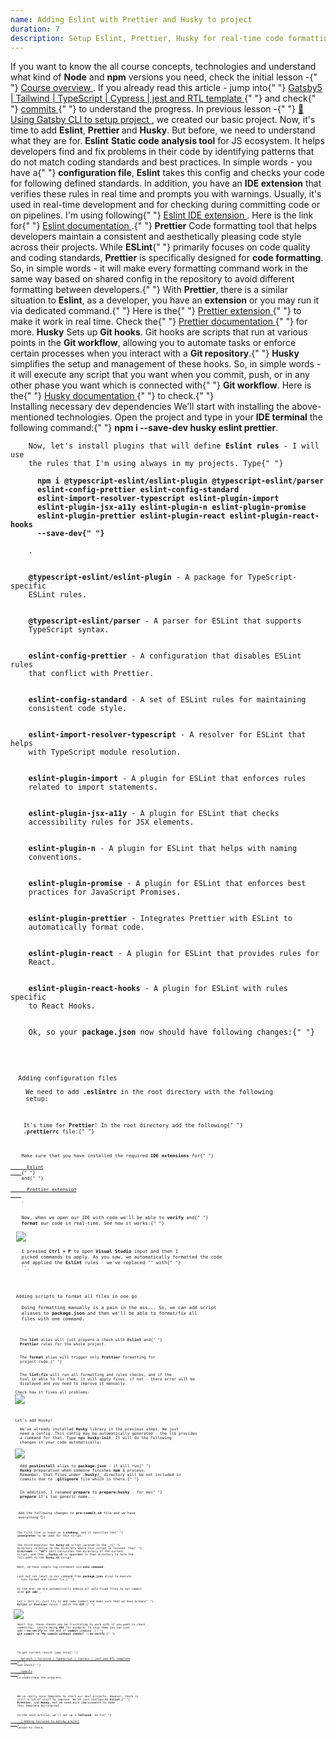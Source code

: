 ```yaml
---
name: Adding Eslint with Prettier and Husky to project
duration: 7
description: Setup Eslint, Prettier, Husky for real-time code formatting, quality checks post commits, boosting dev efficiency.
---
```


<Prelude label="Overview of Eslint, Prettier, and Husky">
  <Hint hasBg>
    If you want to know the all course concepts, technologies and understand
    what kind of <B>Node</B> and <B>npm</B> versions you need, check the
    initial lesson -{" "}
    <A href="/courses/modern-gatsby5-ecosystem-project-setup/introduction/course-overview/">
      Course overview
    </A>
    .
  </Hint>
  <Hint hasBg>
    If you already read this article - jump into{" "}
    <A
      outside
      href="https://github.com/polubis/Gatsby5-Tailwind-TypeScript-Cypress-jest-rtl-template"
    >
      Gatsby5 | Tailwind | TypeScript | Cypress | jest and RTL template
    </A>{" "}
    and check{" "}
    <A
      outside
      href="https://github.com/polubis/Gatsby5-Tailwind-TypeScript-Cypress-jest-rtl-template/commits/main"
    >
      commits
    </A>{" "}
    to understand the progress.
  </Hint>
  <M>
    In previous lesson -{" "}
    <A
      href="https://greenonsoftware.com/courses/modern-gatsby5-ecosystem-project-setup/creating-project/using-gatsby-c-l-i-to-setup-project/"
      outside
    >
      🌟 Using Gatsby CLI to setup project
    </A>
    , we created our basic project. Now, it's time to add <B>Eslint</B>, <B>
      Prettier
    </B> and <B>Husky</B>. But before, we need to understand what they are for.
  </M>
  <M>
    <B>Eslint</B>
  </M>
  <M>
    <B>Static code analysis tool</B> for JS ecosystem. It helps developers find
    and fix problems in their code by identifying patterns that do not match
    coding standards and best practices. In simple words - you have a{" "}
    <B>configuration file</B>, <B>Eslint</B> takes this config and checks your
    code for following defined standards.
  </M>
  <M>
    In addition, you have an <B>IDE extension</B> that verifies these rules in
    real time and prompts you with warnings. Usually, it's used in real-time
    development and for checking during committing code or on pipelines.
  </M>
  <Hint hasBg>
    I'm using following{" "}
    <A
      outside
      href="https://marketplace.visualstudio.com/items?itemName=dbaeumer.vscode-eslint"
    >
      Eslint IDE extension
    </A>
    .
  </Hint>
  <Hint hasBg>
    Here is the link for{" "}
    <A href="https://eslint.org/docs/latest/" outside>
      Eslint documentation
    </A>
    .{" "}
  </Hint>
  <M>
    <B>Prettier</B>
  </M>
  <M>
    Code formatting tool that helps developers maintain a consistent and
    aesthetically pleasing code style across their projects. While <B>ESLint</B>{" "}
    primarily focuses on code quality and coding standards, <B>Prettier</B> is
    specifically designed for <B>code formatting</B>.
  </M>
  <M>
    So, in simple words - it will make every formatting command work in the same
    way based on shared config in the repository to avoid different formatting
    between developers.{" "}
  </M>
  <M>
    With <B>Prettier</B>, there is a similar situation to <B>Eslint</B>, as a
    developer, you have an <B>extension</B> or you may run it via dedicated
    command.{" "}
  </M>
  <Hint hasBg>
    Here is the{" "}
    <A
      href="https://marketplace.visualstudio.com/items?itemName=esbenp.prettier-vscode"
      outside
    >
      Prettier extension
    </A>{" "}
    to make it work in real time.
  </Hint>
  <Hint hasBg>
    Check the{" "}
    <A outside href="https://prettier.io/docs/en/index.html">
      Prettier documentation
    </A>{" "}
    for more.
  </Hint>
  <M>
    <B>Husky</B>
  </M>
  <M>
    Sets up <B>Git hooks</B>. Git hooks are scripts that run at various points
    in the <B>Git workflow</B>, allowing you to automate tasks or enforce
    certain processes when you interact with a <B>Git repository</B>.{" "}
    <B>Husky</B> simplifies the setup and management of these hooks.
  </M>
  <M>
    So, in simple words - it will execute any script that you want when you
    commit, push, or in any other phase you want which is connected with{" "}
    <B>Git workflow</B>.
  </M>
  <Hint hasBg>
    Here is the{" "}
    <A href="https://typicode.github.io/husky/" outside>
      Husky documentation
    </A>{" "}
    to check.{" "}
  </Hint>
</Prelude>

<Section>
  <XL>Installing necessary dev dependencies</XL>
  <M>
    We'll start with installing the above-mentioned technologies. Open the
    project and type in your <B>IDE terminal</B> the following command:{" "}
    <B>npm i --save-dev husky eslint prettier</B>.
  </M>
  <Code
    mode="dynamic"
    lang="json"
    added={[[2, 4]]}
    src="https://raw.githubusercontent.com/polubis/Snippets-for-articles-and-lessons/main/modern-gatsby5-ecosystem-project-setup/add-3-libs.json"
    linesCount={5}
  />
  <M>
    Now, let's install plugins that will define <B>Eslint rules</B> - I will use
    the rules that I'm using always in my projects. Type{" "}
    <B>
      npm i @typescript-eslint/eslint-plugin @typescript-eslint/parser
      eslint-config-prettier eslint-config-standard
      eslint-import-resolver-typescript eslint-plugin-import
      eslint-plugin-jsx-a11y eslint-plugin-n eslint-plugin-promise
      eslint-plugin-prettier eslint-plugin-react eslint-plugin-react-hooks
      --save-dev{" "}
    </B>
    .
  </M>
  <M>
    <B>@typescript-eslint/eslint-plugin</B> - A package for TypeScript-specific
    ESLint rules.
  </M>
  <M>
    <B>@typescript-eslint/parser</B> - A parser for ESLint that supports
    TypeScript syntax.
  </M>
  <M>
    <B>eslint-config-prettier</B> - A configuration that disables ESLint rules
    that conflict with Prettier.
  </M>
  <M>
    <B>eslint-config-standard</B> - A set of ESLint rules for maintaining
    consistent code style.
  </M>
  <M>
    <B>eslint-import-resolver-typescript</B> - A resolver for ESLint that helps
    with TypeScript module resolution.
  </M>
  <M>
    <B>eslint-plugin-import</B> - A plugin for ESLint that enforces rules
    related to import statements.
  </M>
  <M>
    <B>eslint-plugin-jsx-a11y</B> - A plugin for ESLint that checks
    accessibility rules for JSX elements.
  </M>
  <M>
    <B>eslint-plugin-n</B> - A plugin for ESLint that helps with naming
    conventions.
  </M>
  <M>
    <B>eslint-plugin-promise</B> - A plugin for ESLint that enforces best
    practices for JavaScript Promises.
  </M>
  <M>
    <B>eslint-plugin-prettier</B> - Integrates Prettier with ESLint to
    automatically format code.
  </M>
  <M>
    <B>eslint-plugin-react</B> - A plugin for ESLint that provides rules for
    React.
  </M>
  <M>
    <B>eslint-plugin-react-hooks</B> - A plugin for ESLint with rules specific
    to React Hooks.
  </M>
  <M>
    Ok, so your <B>package.json</B> now should have following changes:{" "}
  </M>
  <Code
    added={[
      [2, 3],
      [5, 14],
    ]}
    mode="dynamic"
    lang="json"
    src="https://raw.githubusercontent.com/polubis/Snippets-for-articles-and-lessons/main/modern-gatsby5-ecosystem-project-setup/packages-now.json"
    linesCount={17}
  />
</Section>

<Section>
  <XL>Adding configuration files</XL>
  <M>
    We need to add <B>.eslintrc</B> in the root directory with the following
    setup:
  </M>
  <Code
    rolled
    description="The .eslintrc file"
    mode="dynamic"
    lang="json"
    src="https://raw.githubusercontent.com/polubis/Snippets-for-articles-and-lessons/main/modern-gatsby5-ecosystem-project-setup/.eslint-file-config"
    linesCount={62}
  />
  <M>
    It's time for <B>Prettier</B>! In the root directory add the following{" "}
    <B>.prettierrc</B> file:{" "}
  </M>
  <Code
    mode="dynamic"
    lang="json"
    description="The .prettierrc file"
    src="https://raw.githubusercontent.com/polubis/Snippets-for-articles-and-lessons/main/modern-gatsby5-ecosystem-project-setup/.prettierrc-setup"
    linesCount={7}
  />
  <M>
    Make sure that you have installed the required <B>IDE extensions</B> for{" "}
    <A
      outside
      href="https://marketplace.visualstudio.com/items?itemName=dbaeumer.vscode-eslint"
    >
      Eslint
    </A>{" "}
    and{" "}
    <A
      href="https://marketplace.visualstudio.com/items?itemName=esbenp.prettier-vscode"
      outside
    >
      Prettier extension
    </A>
    .
  </M>
  <M>
    Now, when we open our IDE with code we'll be able to <B>verify</B> and{" "}
    <B>format</B> our code in real-time. See how it works:{" "}
  </M>
  <Image
    rolled
    src="https://raw.githubusercontent.com/polubis/Snippets-for-articles-and-lessons/main/modern-gatsby5-ecosystem-project-setup/eslint-prettier-demo.gif"
    description="Prettier and Eslint demo in IDE"
  />
  <M>
    I pressed <B>Ctrl + P</B> to open <B>Visual Studio</B> input and then I
    picked commands to apply. As you saw, we automatically formatted the code
    and applied the <B>Eslint</B> rules - we've replaced <B>''</B> with{" "}
    <B>``</B>.
  </M>
</Section>

<Section>
  <XL>Adding scripts to format all files in one go</XL>
  <M>
    Doing formatting manually is a pain in the ass... So, we can add script
    aliases to <B>package.json</B> and then we'll be able to format/fix all
    files with one command.
  </M>
  <Code
    mode="dynamic"
    lang="json"
    added={[[2, 4]]}
    src="https://raw.githubusercontent.com/polubis/Snippets-for-articles-and-lessons/main/modern-gatsby5-ecosystem-project-setup/aliases-for-package-json.json"
    linesCount={5}
  />
  <M>
    The <B>lint</B> alias will just prepare a check with <B>Eslint</B> and{" "}
    <B>Prettier</B> rules for the whole project.
  </M>
  <M>
    The <B>format</B> alias will trigger only <B>Prettier</B> formatting for
    project code.{" "}
  </M>
  <M>
    The <B>lint:fix</B> will run all formatting and rules checks, and if the
    tool is able to fix them, it will apply fixes, if not - there error will be
    displayed and you need to improve it manually.
  </M>
  <M>Check how it fixes all problems:</M>
  <Image
    rolled
    src="https://raw.githubusercontent.com/polubis/Snippets-for-articles-and-lessons/main/modern-gatsby5-ecosystem-project-setup/auto-fix-demo.gif"
    description="Fix via command demo"
  />
</Section>

<Section>
  <XL>Let's add Husky!</XL>
  <M>
    We've already installed <B>Husky</B> library in the previous steps. We just
    need a config. This config may be automatically generated - the lib provides
    a command for that. Type <B>npx husky-init</B>. It will do the following
    changes in your code automatically:
  </M>
  <Image
    rolled
    src="https://raw.githubusercontent.com/polubis/Snippets-for-articles-and-lessons/main/modern-gatsby5-ecosystem-project-setup/husky-init-demo.gif"
    description="Husky init demo"
  />
  <M>
    Add <B>postinstall</B> alias to <B>package.json</B> - it will run{" "}
    <B>Husky</B> preparation when someone finishes <B>npm i</B> process.
    Remember, that files under <B>.husky/_</B> directory will be not included in
    commits due to <B>.gitignore</B> file which is there.{" "}
  </M>
  <M>
    In addition, I renamed <B>prepare</B> to <B>prepare:husky</B> - for me{" "}
    <B>prepare</B> it's too generic name...
  </M>
  <Code
    mode="dynamic"
    lang="json"
    changed={[[2, 2]]}
    added={[[3, 3]]}
    src="https://raw.githubusercontent.com/polubis/Snippets-for-articles-and-lessons/main/modern-gatsby5-ecosystem-project-setup/husky-aliases.json"
    linesCount={4}
  />
  <M>
    Add the following changes to <B>pre-commit.sh</B> file and we have
    everything 👌!
  </M>
  <Code
    mode="dynamic"
    lang="bash"
    description="The pre-commit.sh file"
    src="https://raw.githubusercontent.com/polubis/Snippets-for-articles-and-lessons/main/modern-gatsby5-ecosystem-project-setup/pre-commit-initial.sh"
    linesCount={9}
  />
  <M>
    The first line is known as a <B>shebang</B>, and it specifies the{" "}
    <B>interpreter</B> to be used for this script.
  </M>
  <M>
    The third executes the <B>husky.sh</B> script located in the <B>_/</B>{" "}
    directory relative to the directory where this script is located. The{" "}
    <B>$(dirname -- "$0")</B> part calculates the directory of the current
    script, and then <B>_/husky.sh</B> is appended to that directory to form the
    full path to the <B>husky.sh</B> script.
  </M>
  <M>
    Next, we have simple log statement via <B>echo command</B>.
  </M>
  <M>
    Last but not least is our command from <B>package.json</B> alias to execute
    - runs format and linter fix.{" "}
  </M>
  <M>
    At the end, we are automatically adding all auto-fixed files to our commit
    with <B>git add .</B>
  </M>
  <M>
    Let's test it. Just try to add some commit and make sure that we have broken{" "}
    <B>Eslint</B> or <B>Prettier</B> rules - watch the <B>GIF</B>:{" "}
  </M>
  <Image
    rolled
    src="https://raw.githubusercontent.com/polubis/Snippets-for-articles-and-lessons/main/modern-gatsby5-ecosystem-project-setup/husky-commit-demo.gif"
    description="All works!"
  />
  <Hint hasBg>
    Small tip: these checks may be frustrating to work with if you want to check
    something - you're doing <B>POC</B> for example, to skip them you can just
    add <B>--no-verify</B> at the end of <B>commit</B> command -{" "}
    <B>git commit -m "My commit without checks" --no-verify</B>.{" "}
  </Hint>
</Section>

<Example label="The result">
  <M>
    To get current result jump into{" "}
    <A
      outside
      href="https://github.com/polubis/Gatsby5-Tailwind-TypeScript-Cypress-jest-rtl-template"
    >
      Gatsby5 | Tailwind | TypeScript | Cypress | jest and RTL template
    </A>{" "}
    and check{" "}
    <A
      outside
      href="https://github.com/polubis/Gatsby5-Tailwind-TypeScript-Cypress-jest-rtl-template/commits/main"
    >
      commits
    </A>{" "}
    to understand the progress.
  </M>
</Example>

<Summary label="Conclusions and next steps">
  <M>
    We've really nice template to start our next projects. However, there is
    still a lot of stuff to improve. We've just configured <B>Eslint</B>,{" "}
    <B>Prettier</B>, and <B>Husky</B>, but we need more improvements to make
    this template bulletproof.
  </M>
  <M>
    In the next article, we'll set up a <B>Tailwind</B>. Go to{" "}
    <A href="/courses/modern-gatsby5-ecosystem-project-setup/creating-project/adding-tailwind-to-gatsby-project/">
      🌟 Adding Tailwind to Gatsby project
    </A>{" "}
    lesson to check.
  </M>
</Summary>
